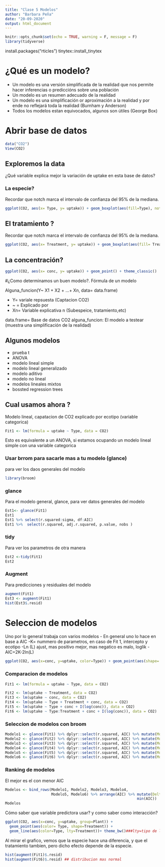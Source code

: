 ```yaml
---
title: "Clase 5 Modelos"
author: "Barbara Peña"
date: "20-09-2020"
output: html_document
---
```


```r
knitr::opts_chunk$set(echo = TRUE, warning = F, message = F)
library(tidyverse)

```


install.packages("rticles")
tinytex::install_tinytex

# ¿Qué es un modelo?
- Un modelo es una versión simplificada de la realidad que nos permite hacer inferencias o prediccións sobre una población
- Un modelo es un resumen adecuado de la realidad
- Un modelo es una simplificación or aproximación a la realidad y por ende no reflejará toda la realidad (Burnham y Anderson)
- Todos los modelos estan equivocados, algunos son útiles (George Box)

# Abrir base de datos
```r
data("CO2")
View(CO2)
```

## Exploremos la data 

¿Qué variable explica mejor la variación de uptake en esta base de datos?

### La especie?

Recordar que notch marca el intervalo de confianza del 95% de la mediana. 
```r
ggplot(CO2, aes(x= Type, y= uptake)) + geom_boxplot(aes(fill=Type), notch = T) + theme_classic()
```


## El tratamiento ?
Recordar que notch marca el intervalo de confianza del 95% de la mediana. 

```r
ggplot(CO2, aes(x= Treatment, y= uptake)) + geom_boxplot(aes(fill= Treatment), notch = T) + theme_classic()
```

## La concentración?
```r
ggplot(CO2, aes(x= conc, y= uptake)) + geom_point() + theme_classic()
```


#¿Como determinamos un buen modelo?. Fórmula de un modelo

Alguna_funcion(Y~ X1 + X2 + ...+  Xn, data= data.frame)
 
- Y= variale repsuesta (Captacion CO2)
- ~ = Explicado por
- Xn= Variable explicativa n (Subespeice, tratamiento,etc)

data.frame= Base de datos CO2
alguna_funcion: El modelo  a testear (muestra una simplificación de la realidad)

## **Algunos modelos**
- prueba t
- ANOVA
- modelo lineal simple
- modelo lineal generalizado
- modelo aditivo
- modelo no lineal
- modelos lineales mixtos
- bossted regression trees

## Cual usamos ahora ?

Modelo lineal, capatacion de CO2 explicado por ecotipo (variable categorica)

```r
Fit1 <- lm(formula = uptake ~ Type, data = CO2)
```
Esto es equivalente a un ANOVA, si estamos ocupando un modelo lineal simple con una variable categorica

### Usar brrom para sacarle mas a tu modelo (glance)
para ver los daos generales del modelo

```r
library(broom)
```

### glance
Para el modelo general, glance, para ver datos generales del modelo
```r
Est1<- glance(Fit1)
Est1
Est1 %>% select(r.squared:sigma, df:AIC)
Est1 %>%  select(r.squared, adj.r.squared, p.value, nobs )
```
### tidy
Para ver los parametros de otra manera
```r

Est2 <-tidy(Fit1)
Est2
```

### Augment
Para predicciones y residuales del modelo
```r
augment(Fit1)
Est3 <- augment(Fit1)
hist(Est3$.resid)

```


# Seleccion de modelos
Uno por lo general trabaja con varios modelos
- En general uno lo hace en base a AIC
-K= nummero de parametros, en caso de Fit 1, intercepto y ecotipo
-Ln (L) ajust, mas positivo mejor, mas negatico es malo, loglik
- AIC=2K-2ln(L)

```r
ggplot(CO2, aes(x=conc, y=uptake, color=Type)) + geom_point(aes(shape= Treatment))
```

### Comparacion de modelos


```r
Fit1 <- lm(formula = uptake ~ Type, data = CO2)
```

```r
Fit2 <- lm(uptake ~ Treatment, data = CO2)
Fit3 <- lm(uptake ~ conc, data = CO2)
Fit4 <- lm(uptake ~ Type + Treatment + conc, data = CO2)
Fit5 <- lm(uptake ~ Type + conc + I(log(conc)), data = CO2)
Fit6 <- lm(uptake ~ Type:Treatment + conc + I(log(conc)), data = CO2)
```


### Seleccion de modelos con broom
```r
Modelo1 <- glance(Fit1) %>% dplyr::select(r.squared, AIC) %>% mutate(Modelo = "Fit1")
Modelo2 <- glance(Fit2) %>% dplyr::select(r.squared, AIC) %>% mutate(Modelo = "Fit2")
Modelo3 <- glance(Fit3) %>% dplyr::select(r.squared, AIC) %>% mutate(Modelo = "Fit3")
Modelo4 <- glance(Fit4) %>% dplyr::select(r.squared, AIC) %>% mutate(Modelo = "Fit4")
Modelo5 <- glance(Fit5) %>% dplyr::select(r.squared, AIC) %>% mutate(Modelo = "Fit5")
Modelo6 <- glance(Fit6) %>% dplyr::select(r.squared, AIC) %>% mutate(Modelo = "Fit6")
```

### Ranking de modelos
El mejor es el con menor AIC
```r
Modelos <- bind_rows(Modelo1, Modelo2, Modelo3, Modelo4, 
                     Modelo5, Modelo6) %>% arrange(AIC) %>% mutate(DeltaAIC = AIC - 
                                                            min(AIC))
Modelos
```


Cómo saber que variable predictora usar? y como saber como interacción?

```r
ggplot(CO2, aes(x=conc, y=uptake, group=Plant)) +
  geom_point(aes(color= Type, shape=Treatment)) + 
  geom_line(aes(color=Type, lty=Treatment))+ theme_bw()###lty=tipo de linea
```
Al mirar el grafico, vemos que la especie hace una diferencia, y que el tratamiento tambien, pero dicho efecto depende de la especie.
```r
hist(augment(Fit1)$.resid)
hist(augment(Fit6)$.resid) ## distribucion mas normal

```






